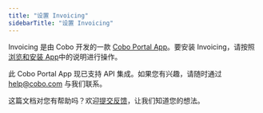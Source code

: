 ```yaml
---
title: "设置 Invoicing"
sidebarTitle: "设置 Invoicing"
---
```

Invoicing 是由 Cobo 开发的一款 [Cobo Portal App](/cn/portal/portal-apps/introduction)。要安装 Invoicing，请按照[浏览和安装 App](/cn/portal/portal-apps/browse-and-install)中的说明进行操作。

<Note>此 Cobo Portal App 现已支持 API 集成。如果您有兴趣，请随时通过 [help@cobo.com](mailto:help@cobo.com) 与我们联系。</Note>

<Tip>这篇文档对您有帮助吗？欢迎[提交反馈](https://forms.zohopublic.com/cobo/form/DocumentFeedbackForm/formperma/QvLOhxJv1_JMsJ-1dleZ8Itb_7rzN-LtgvsDdxosoVI?referrername=manuals)，让我们知道您的想法。</Tip>